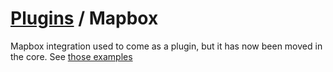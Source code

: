 # [Plugins](plugins) / Mapbox

Mapbox integration used to come as a plugin, but it has now been moved in the core. See [those examples](/docs/examples-category/Maps)
